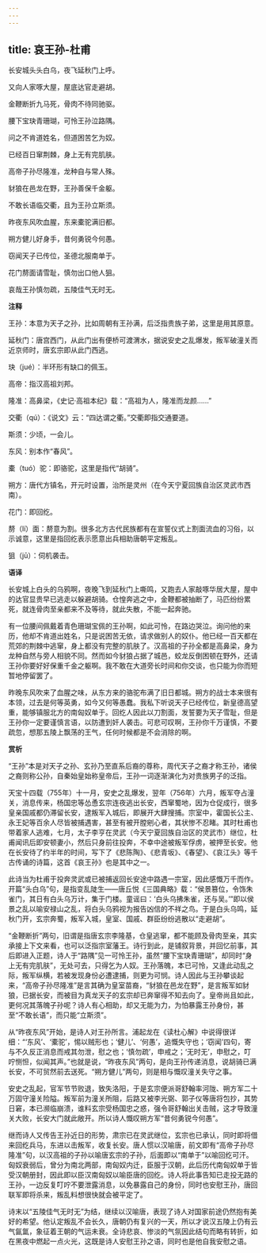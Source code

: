```yaml
---
---
---
```

title: 哀王孙-杜甫
---

长安城头头白乌，夜飞延秋门上呼。

又向人家啄大屋，屋底达官走避胡。

金鞭断折九马死，骨肉不待同驰驱。

腰下宝玦青珊瑚，可怜王孙泣路隅。

问之不肯道姓名，但道困苦乞为奴。

已经百日窜荆棘，身上无有完肌肤。

高帝子孙尽隆准，龙种自与常人殊。

豺狼在邑龙在野，王孙善保千金躯。

不敢长语临交衢，且为王孙立斯须。

昨夜东风吹血腥，东来橐驼满旧都。

朔方健儿好身手，昔何勇锐今何愚。

窃闻天子已传位，圣德北服南单于。

花门剺面请雪耻，慎勿出口他人狙。

哀哉王孙慎勿疏，五陵佳气无时无。

**注释**

王孙：本意为天子之孙，比如周朝有王孙满，后泛指贵族子弟，这里是用其原意。

延秋门：唐宫西门，从此门出有便桥可渡渭水，据说安史之乱爆发，叛军破潼关而近京师时，唐玄宗即从此门西逃。

玦（jué）：半环形有缺口的佩玉。

高帝：指汉高祖刘邦。

隆准：高鼻梁，《史记·高祖本纪》载：“高祖为人，隆准而龙颜……”

交衢（qú）：《说文》云：“四达谓之衢。”交衢即指交通要道。

斯须：少顷，一会儿。

东风：别本作“春风”。

橐（tuó）驼：即骆驼，这里是指代“胡骑”。

朔方：唐代方镇名，开元时设置，治所是灵州（在今天宁夏回族自治区灵武市西南）。

花门：即回纥。

剺（lí）面：剺意为割。很多北方古代民族都有在宣誓仪式上割面流血的习俗，以示诚意，这里是指回纥表示愿意出兵相助唐朝平定叛乱。

狙（jū）：伺机袭击。

**语译**

长安城上白头的乌鸦啊，夜晚飞到延秋门上嘶鸣，又跑去人家敲啄华居大屋，屋中的达官显贵早已逃走以躲避胡骑。仓惶奔逃之中，金鞭都被抽断了，马匹纷纷累死，就连骨肉至亲都来不及等待，就此失散，不能一起奔驰。

有一位腰间佩戴着青色珊瑚宝佩的王孙啊，如此可怜，在路边哭泣。询问他的来历，他却不肯道出姓名，只是说困苦无依，请求做别人的奴仆。他已经一百天都在荒郊的荆棘中逃窜，身上都没有完整的肌肤了。汉高祖的子孙全都是高鼻梁，身为龙种自然与旁人相貌不同。然而如今豺狼占据了城邑，蛟龙反倒困顿在野外，还请王孙你要好好保重千金之躯啊。我不敢在大道旁长时间和你交谈，也只能为你而短暂地停留罢了。

昨晚东风吹来了血腥之味，从东方来的骆驼布满了旧日都城。朔方的战士本来很有本领，过去是何等英勇，如今又何等愚蠢。我私下听说天子已经传位，新皇德高望重，能够镇服北方的南匈奴单于。回纥人因此以刀割面，发誓要为天子雪耻，但是王孙你一定要谨慎言语，以防遭到奸人袭击。可悲可叹啊，王孙你千万谨慎，不要疏忽，想那五陵上飘荡的王气，任何时候都是不会消除的啊。

**赏析**

“王孙”本是对天子之孙、玄孙乃至直系后裔的尊称，周代天子之裔才称王孙，诸侯之裔则称公孙，自秦始皇始称皇帝后，王孙一词逐渐演化为对贵族男子的泛指。

天宝十四载（755年）十一月，安史之乱爆发，翌年（756年）六月，叛军夺占潼关，消息传来，杨国忠等怂恿玄宗连夜逃出长安，西窜蜀地，因为仓促成行，很多皇亲国戚都仍滞留长安，逮叛军入城后，即展开大肆搜捕。宗室中，霍国长公主、永王妃等百余人尽皆被捕遇害，甚至有被开膛剜心者，其状惨不忍睹。其时杜甫也带着家人逃难，七月，太子李亨在灵武（今天宁夏回族自治区的灵武市）继位，杜甫闻讯后即安顿妻小，然后只身前往投奔，不幸中途被叛军俘虏，被押至长安。他在长安待了约半年的时间，写下了《悲陈陶》、《悲青坂》、《春望》、《哀江头》等千古传诵的诗篇，这首《哀王孙》也是其中之一。

此诗当为杜甫于投奔灵武或已被捕返回长安途中路遇一宗室，因此感慨万千而作。开篇“头白乌”句，是指变乱陡生——唐丘悦《三国典略》载：“侯景篡位，令饰朱雀门，其日有白头乌万计，集于门楼。童谣曰：‘白头乌拂朱雀，还与吴。’”即以侯景之乱以喻安禄山之乱，将白头乌鸦视为报告凶信的不祥之鸟。于是白头乌鸣，延秋门开，玄宗奔蜀，叛军入城，皇室、国戚、群臣纷纷逃散以“走避胡”。

“金鞭断折”两句，旧谓是指唐玄宗李隆基，仓皇逃窜，都不能顾及骨肉至亲，其实承接上下文来看，也可以泛指宗室藩王。诗行到此，是铺叙背景，并回忆前事，其后即进入正题，诗人于“路隅”见一可怜王孙，虽然“腰下宝玦青珊瑚”，却同时“身上无有完肌肤”，无处可去，只得乞为人奴。王孙落魄，本已可怜，又逢此动乱之际，叛军纵横，若被发现身份必遭逮捕，则更为可悯。诗人因此与王孙攀谈起来，“高帝子孙尽隆准”是言其确为皇室苗裔，“豺狼在邑龙在野”，是言叛军如豺狼，已据长安，而被目为真龙天子的玄宗却已奔窜得不知去向了。皇帝尚且如此，更何况其落魄子孙呢？诗人有心相助，却又无能为力，为怕暴露王孙身份，甚至“不敢长语”，而只能“立斯须”。

从“昨夜东风”开始，是诗人对王孙所言。浦起龙在《读杜心解》中说得很详细：“‘东风’、‘橐驼’，惕以贼形也；‘健儿’、‘何愚’，追慨失守也；‘窃闻’四句，寄与不久反正消息而戒其勿泄，慰之也；‘慎勿疏’，申戒之；‘无时无’，申慰之，叮咛恻怛，似闻其声。”也就是说，“昨夜东风”两句，是向王孙传递消息，说胡骑已满长安，不可贸然前去送死。“朔方健儿”两句，则是相与慨叹潼关失守之事。

安史之乱起，官军节节败退，致失洛阳，于是玄宗便派哥舒翰率河陇、朔方军二十万固守潼关险隘。叛军前为潼关所阻，后路又被李光弼、郭子仪等唐将包抄，其势日窘，本已濒临崩溃，谁料玄宗受杨国忠之惑，强令哥舒翰出关击贼，这才导致潼关大败，长安大门就此敞开。所以诗人慨叹朔方军“昔何勇锐今何愚”。

继而诗人又传告王孙近日的形势，肃宗已在灵武继位，玄宗也已承认，同时即将借来回纥兵马，东进以击叛军，收复长安。唐人惯以汉喻唐，前文即有“高帝子孙尽隆准”句，以汉高祖的子孙以喻唐玄宗的子孙，后面即以“南单于”以喻回纥可汗。匈奴衰弱后，曾分为南北两部，南匈奴内迁，臣服于汉朝，此后历代南匈奴单于皆受汉朝册封，因此即以臣汉南匈奴以喻臣唐的回纥。诗人将此事告知已走投无路的王孙，一边反复叮咛不要泄露消息，以免暴露自己的身份，同时也安慰王孙，唐回联军即将杀来，叛乱料想很快就会被平定了。

诗末以“五陵佳气无时无”为结，继续以汉喻唐，表现了诗人对国家前途仍然抱有美好的希望。他认定叛乱不会长久，唐朝仍有复兴的一天，所以才说汉五陵上仍有云气氤氲，象征着王朝的气运未衰。全诗悲哀、惨淡的气氛因此结句而略有转折，如在黑夜中燃起一点火光，这既是诗人安慰王孙之语，同时也是他自我安慰之语。
